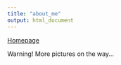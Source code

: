 ```yaml
---
title: "about_me"
output: html_document
---
```


[Homepage](index.html)

Warning! More pictures on the way...